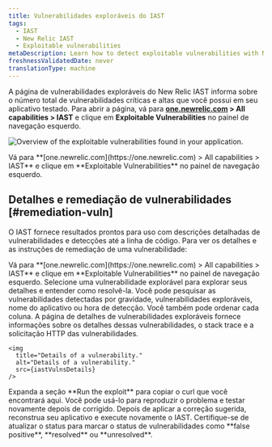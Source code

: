 ```yaml
---
title: Vulnerabilidades exploráveis do IAST
tags:
  - IAST
  - New Relic IAST
  - Exploitable vulnerabilities
metaDescription: Learn how to detect exploitable vulnerabilities with New Relic IAST.
freshnessValidatedDate: never
translationType: machine
---
```




A página de vulnerabilidades exploráveis do New Relic IAST informa sobre o número total de vulnerabilidades críticas e altas que você possui em seu aplicativo testado. Para abrir a página, vá para <DoNotTranslate>**[one.newrelic.com](https://one.newrelic.com) > All capabilities > IAST**</DoNotTranslate> e clique em <DoNotTranslate>**Exploitable Vulnerabilities**</DoNotTranslate> no painel de navegação esquerdo.

<img
  title="Overview of the exploitable vulnerabilities found in your application."
  alt="Overview of the exploitable vulnerabilities found in your application."
  src={iastExplVulns}
/>

<figcaption>
  Vá para <DoNotTranslate>**[one.newrelic.com](https://one.newrelic.com) > All capabilities > IAST**</DoNotTranslate> e clique em <DoNotTranslate>**Exploitable Vulnerabilities**</DoNotTranslate> no painel de navegação esquerdo.
</figcaption>

## Detalhes e remediação de vulnerabilidades [#remediation-vuln]

O IAST fornece resultados prontos para uso com descrições detalhadas de vulnerabilidades e detecções até a linha de código. Para ver os detalhes e as instruções de remediação de uma vulnerabilidade:

<Steps>
  <Step>
    Vá para <DoNotTranslate>**[one.newrelic.com](https://one.newrelic.com) > All capabilities > IAST**</DoNotTranslate> e clique em <DoNotTranslate>**Exploitable Vulnerabilities**</DoNotTranslate> no painel de navegação esquerdo.  

  </Step>

  <Step>
    Selecione uma vulnerabilidade explorável para explorar seus detalhes e entender como resolvê-la. Você pode pesquisar as vulnerabilidades detectadas por gravidade, vulnerabilidades exploráveis, nome do aplicativo ou hora de detecção. Você também pode ordenar cada coluna. A página de detalhes de vulnerabilidades exploráveis fornece informações sobre os detalhes dessas vulnerabilidades, o stack trace e a solicitação HTTP das vulnerabilidades.

    <img
      title="Details of a vulnerability."
      alt="Details of a vulnerability."
      src={iastVulnsDetails}
    />
  </Step>

  <Step>
    Expanda a seção <DoNotTranslate>**Run the exploit**</DoNotTranslate> para copiar o curl que você encontrará aqui. Você pode usá-lo para reproduzir o problema e testar novamente depois de corrigido.  

  </Step>

  <Step>
    Depois de aplicar a correção sugerida, reconstrua seu aplicativo e execute novamente o IAST.  

  </Step>

  <Step>
    Certifique-se de atualizar o status para marcar o status de vulnerabilidades como <DoNotTranslate>**false positive**</DoNotTranslate>, <DoNotTranslate>**resolved**</DoNotTranslate> ou <DoNotTranslate>**unresolved**</DoNotTranslate>.  

  </Step>
</Steps>